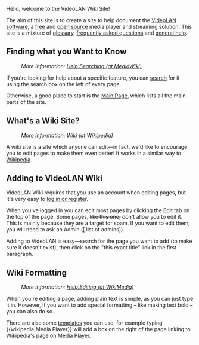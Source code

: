 Hello, welcome to the VideoLAN Wiki Site!

The aim of this site is to create a site to help document the [https://www.videolan.org VideoLAN software], a  [[free]] and [[open source]] media player and streaming solution. This site is a mixture of [[Knowledge Base|glossary]], [[Common Problems|frequently asked questions]] and [[VLC HowTo|general help]].

== Finding what you Want to Know ==
:''More information: [https://www.mediawiki.org/wiki/Help:Searching Help:Searching (at MediaWiki)]''
If you're looking for help about a specific feature, you can [[Special:Search|search]] for it using the search box on the left of every page.

Otherwise, a good place to start is the [[Main Page]], which lists all the main parts of the site.

== What's a Wiki Site? ==
:''More information: [https://wikipedia.org/wiki/Wiki Wiki (at Wikipedia)]''
A wiki site is a site which anyone can edit—in fact, we'd like to encourage you to edit pages to make them even better! It works in a similar way to [https://www.wikipedia.org/ Wikipedia].

== Adding to VideoLAN Wiki ==
VideoLAN Wiki requires that you use an account when editing pages, but it's very easy to [[Special:Userlogin|log in or register]].

When you've logged in you can edit most pages by clicking the Edit tab on the top of the page. Some pages, <del>like this one,</del> don't allow you to edit it. This is mainly because they are a target for spam. If you want to edit them, you will need to ask an Admin ([{{fullurl:Special:Listusers|group=sysop}} list of admins]).

Adding to VideoLAN is easy—search for the page you want to add (to make sure it doesn't exist), then click on the "this exact title" link in the first paragraph.

== Wiki Formatting ==
:''More information: [https://meta.wikimedia.org/wiki/Help:Editing Help:Editing (at WikiMedia)]''
When you're editing a page, adding plain text is simple, as you can just type it in. However, if you want to add special formatting&nbsp;– like making text bold&nbsp;– you can also do so. 

There are also some [[Help:Templates|templates]] you can use, for example typing <nowiki>{{wikipedia|Media Player}}</nowiki> will add a box on the right of the page linking to Wikipedia's page on Media Player.


[[Category:VideoLAN Wiki|{{PAGENAME}}]]
